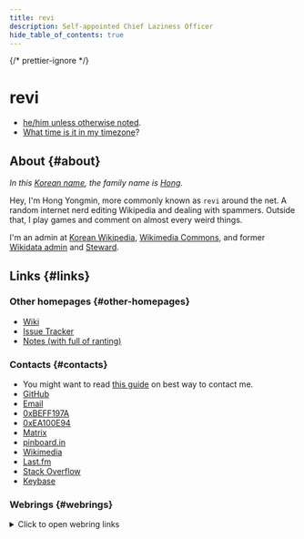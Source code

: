```yaml
---
title: revi
description: Self-appointed Chief Laziness Officer
hide_table_of_contents: true
---
```


<!--
SPDX-FileCopyrightText: (C) 2021 Hong Yongmin (https://revi.xyz/) <yewon@revi.email>

SPDX-License-Identifier: LicenseRef-CC-BY-2.0-KR
-->

{/* prettier-ignore */}
<head>
<link rel="authorization_endpoint" href="https://indieauth.com/auth" />
<link rel="token_endpoint" href="https://tokens.indieauth.com/token" />
<link rel="me authn" href="https://github.com/revi" />
<link rel="me" href="https://www.last.fm/user/revinim" />
<link rel="me" href="https://stackoverflow.com/users/5089628/revi" />
<link rel="me" href="https://meta.wikimedia.org/wiki/User:-revi" />
</head>

# revi

- [he/him unless otherwise noted](./pronoun-is).
- [What time is it in my timezone](./time)?

## About {#about}

_In this [Korean name](https://en.wikipedia.org/wiki/Korean_name),
the family name is [Hong](https://w.wiki/ANiq)._

Hey, I'm Hong Yongmin, more commonly known as `revi` around the net.
A random internet nerd editing Wikipedia and dealing with spammers.
Outside that, I play games and comment on almost every weird things.

I'm an admin at [Korean Wikipedia](https://ko.wikipedia.org/),
[Wikimedia Commons](https://commons.wikimedia.org/),
and former [Wikidata admin](https://wikidata.org) and [Steward](https://meta.wikimedia.org/wiki/S).

## Links {#links}

### Other homepages {#other-homepages}

- [Wiki](https://revi.wiki/)
- [Issue Tracker](https://issuetracker.revi.xyz)
- [Notes (with full of ranting)](/blog/)

### Contacts {#contacts}

- You might want to read [this guide](./contact-method) on best way to contact me.
- [GitHub](https://github.com/revi)
- [Email](./contact-method#email)
- [0xBEFF197A](https://revi.xyz/0xBEFF197A.asc)
- [0xEA100E94](https://revi.xyz/0xEA100E94.asc)
- [Matrix](https://matrix.to/#/@revi:omg.lol)
- [pinboard.in](https://pinboard.in/u:revi)
- [Wikimedia](https://meta.wikimedia.org/wiki/User:-revi)
- [Last.fm](https://www.last.fm/user/revinim)
- [Stack Overflow](https://stackoverflow.com/users/5089628/revi)
- [Keybase](https://keybase.io/revi)

### Webrings {#webrings}

<details>
<summary>Click to open webring links</summary>

- [←](https://xn--sr8hvo.ws/previous)
  Part of [IndieWeb Webring](https://xn--sr8hvo.ws/) 🕸💍
  [→](https://xn--sr8hvo.ws/next)
- [←](https://webring.wiki/previous?host=revi.xyz)
  Part of [webring.wiki](https://webring.wiki/)
  [→](https://webring.wiki/next?host=revi.xyz)

</details>
